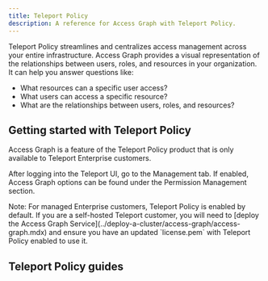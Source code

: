 ```yaml
---
title: Teleport Policy
description: A reference for Access Graph with Teleport Policy.
---
```


Teleport Policy streamlines and centralizes access management across your entire infrastructure. Access Graph provides a 
visual representation of the relationships between users, roles, and resources in your organization. 
It can help you answer questions like:

- What resources can a specific user access?
- What users can access a specific resource?
- What are the relationships between users, roles, and resources?

## Getting started with Teleport Policy

Access Graph is a feature of the Teleport Policy product that is only 
available to Teleport Enterprise customers.

After logging into the Teleport UI, go to the Management tab. If enabled, Access Graph options can be found
under the Permission Management section.

<Admonition type="note">
Note: For managed Enterprise customers, Teleport Policy is enabled by default.
If you are a self-hosted Teleport customer, you will need to [deploy the Access Graph Service](../deploy-a-cluster/access-graph/access-graph.mdx) and ensure you have an updated 
`license.pem` with Teleport Policy enabled to use it.
</Admonition>

## Teleport Policy guides

<DocCardList />
